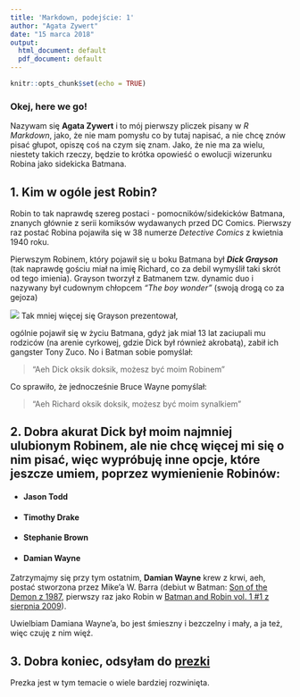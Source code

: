 ---
title: 'Markdown, podejście: 1'
author: "Agata Zywert"
date: "15 marca 2018"
output:
  html_document: default
  pdf_document: default
---

```{r setup, include=FALSE}
knitr::opts_chunk$set(echo = TRUE)
```

### Okej, here we go!

Nazywam się **Agata Zywert** i to mój pierwszy pliczek pisany w _R Markdown_, jako, że nie mam pomysłu co by tutaj napisać, a nie chcę znów pisać głupot, opiszę coś na czym się znam. Jako, że nie ma za wielu, niestety takich rzeczy, będzie to krótka opowieść o ewolucji wizerunku Robina jako sidekicka Batmana. 

## 1. Kim w ogóle jest Robin?

Robin to tak naprawdę szereg postaci - pomocników/sidekicków Batmana, znanych głównie z
serii komiksów wydawanych przed DC Comics. Pierwszy raz postać Robina pojawiła się w 38 numerze _Detective Comics_ z kwietnia 1940 roku.

Pierwszym Robinem, który pojawił się u boku Batmana był **_Dick Grayson_** (tak naprawdę gościu miał na imię Richard, co za debil wymyślił taki skrót od tego imienia). Grayson tworzył z Batmanem tzw. dynamic duo i nazywany był cudownym chłopcem _"The boy wonder"_ (swoją drogą co za gejoza)

![](https://ladybatman.files.wordpress.com/2014/03/dick-grayson-lead-image.png?w=255&h=300)
Tak mniej więcej się Grayson prezentował,

ogólnie pojawił się w życiu Batmana, gdyż jak miał 13 lat zaciupali mu rodziców (na arenie cyrkowej, gdzie Dick był również akrobatą), zabił ich gangster Tony Zuco. No i Batman sobie pomyślał:

> "Aeh Dick oksik doksik, możesz być moim Robinem"

Co sprawiło, że jednocześnie Bruce Wayne pomyślał:

> "Aeh Richard oksik doksik, możesz być moim synalkiem"

## 2. Dobra akurat Dick był moim najmniej ulubionym **Robinem**, ale nie chcę więcej mi się o nim pisać, więc wypróbuję inne opcje, które jeszcze umiem, poprzez wymienienie Robinów:

* #### Jason Todd
* #### Timothy Drake
* #### Stephanie Brown
* #### Damian Wayne

Zatrzymajmy się przy tym ostatnim, **Damian Wayne** krew z krwi, aeh, postać stworzona przez Mike’a W. Barra (debiut w Batman: [Son of the Demon z 1987](https://i.ebayimg.com/images/g/7I4AAOSwT5tWMlfM/s-l300.jpg),
pierwszy raz jako Robin w [Batman and Robin vol. 1 #1 z sierpnia 2009](https://vignette.wikia.nocookie.net/marvel_dc/images/d/d9/Batman_and_Robin_Vol_1_1A.jpg/revision/latest?cb=20090606000011)).

Uwielbiam Damiana Wayne'a, bo jest śmieszny i bezczelny i mały, a ja też, więc czuję z nim więź.

## 3. Dobra koniec, odsyłam do [**prezki**](http://prezi.com/rm-u664mmjpt/?utm_campaign=share&utm_medium=copy&rc=ex0share)

Prezka jest w tym temacie o wiele bardziej rozwinięta.

